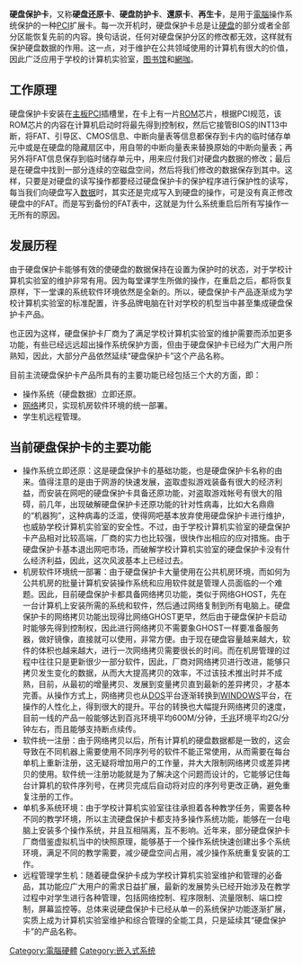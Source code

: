 {{unreferenced|time=2015-07-18T16:02:55+00:00}}
{{tone|time=2012-03-24T13:20:05+00:00}}
{{NoteTA|G1=IT}}

'''硬盘保护卡'''，又称'''硬盘还原卡'''、'''硬盘防护卡'''、'''還原卡'''、'''再生卡'''，是用于[[電腦|電腦]]操作系统保护的一种[[PCI|PCI]]扩展卡。每一次开机时，硬盘保护卡总是让[[硬盘|硬盘]]的部分或者全部分区能恢复先前的内容。换句话说，任何对硬盘保护分区的修改都无效，这样就有保护硬盘数据的作用。这一点，对于维护在公共领域使用的计算机有很大的价值，因此广泛应用于学校的计算机实验室，[[图书馆|图书馆]]和[[網咖|網咖]]。

== 工作原理 ==
硬盘保护卡安装在[[主板|主板]]PCI插槽里，在卡上有一片[[ROM|ROM]]芯片，根据PCI规范，该ROM芯片的内容在计算机启动时将最先得到控制权，然后它接管BIOS的INT13中断，将FAT、引导区、CMOS信息、中断向量表等信息都保存到卡内的临时储存单元中或是在硬盘的隐藏扇区中，用自带的中断向量表来替换原始的中断向量表；再另外将FAT信息保存到临时储存单元中，用来应付我们对硬盘内数据的修改；最后是在硬盘中找到一部分连续的空磁盘空间，然后将我们修改的数据保存到其中。这样，只要是对硬盘的读写操作都要经过硬盘保护卡的保护程序进行保护性的读写，每当我们向硬盘写入[[数据|数据]]时，其实还是完成写入到硬盘的操作，可是没有真正修改硬盘中的FAT。而是写到备份的FAT表中，这就是为什么系统重启后所有写操作一无所有的原因。

== 发展历程 ==
由于硬盘保护卡能够有效的使硬盘的数据保持在设置为保护时的状态，对于学校计算机实验室的维护非常有用。因为每堂课学生所做的操作，在重启之后，都将恢复原样，下一堂课的系统软件环境依然是全新的。所以，硬盘保护卡产品逐渐成为学校计算机实验室的标准配置，许多品牌电脑在针对学校的机型当中甚至集成硬盘保护卡产品。

也正因为这样，硬盘保护卡厂商为了满足学校计算机实验室的维护需要而添加更多功能，有些已经远远超出操作系统保护方面，但由于硬盘保护卡已经为广大用户所熟知，因此，大部分产品依然延续“硬盘保护卡”这个产品名称。

目前主流硬盘保护卡产品所具有的主要功能已经包括三个大的方面，即：
* 操作系统（硬盘数据）立即还原。
* [[网络|网络]]拷贝，实现机房软件环境的统一部署。
* 学生机远程管理。

== 当前硬盘保护卡的主要功能 ==
* 操作系统立即还原：这是硬盘保护卡的基础功能，也是硬盘保护卡名称的由来。值得注意的是由于网游的快速发展，盗取虚拟游戏装备有很大的经济利益，而安装在网吧的硬盘保护卡具备还原功能，对盗取游戏帐号有很大的阻碍，前几年，出现破解硬盘保护卡还原功能的针对性病毒，比如大名鼎鼎的“机器狗”，这种病毒的泛滥，使得网吧基本放弃使用硬盘保护卡进行维护，也威胁学校计算机实验室的安全性。不过，由于学校计算机实验室的硬盘保护卡产品相对比较高端，厂商的实力也比较强，很快作出相应的应对措施。由于硬盘保护卡基本退出网吧市场，而破解学校计算机实验室的硬盘保护卡没有什么经济利益，因此，这次风波基本上已经过去。
* 机房软件环境统一部署：由于硬盘保护卡大量使用在公共机房环境，而如何为公共机房的批量计算机安装操作系统和应用软件就是管理人员面临的一个难题。因此，目前硬盘保护卡都具备网络拷贝功能，类似于网络GHOST，先在一台计算机上安装所需的系统和软件，然后通过网络复制到所有电脑上。硬盘保护卡的网络拷贝功能出现得比网络GHOST更早，然后由于硬盘保护卡启动时能够先得到控制权，因此进行网络拷贝不需要象GHOST一样要准备服务器，做好镜像，直接就可以使用，非常方便。由于现在硬盘容量越来越大，软件的体积也越来越大，进行一次网络拷贝需要很长的时间。而在机房管理的过程中往往只是更新很少一部分软件，因此，厂商对网络拷贝进行改进，能够只拷贝发生变化的数据，从而大大提高拷贝的效率，不过该技术推出时并不成熟，目前，从最初的增量拷贝、发展到变量拷贝直到最新的差异拷贝，才基本完善。从操作方式上，网络拷贝也从[[DOS|DOS]]平台逐渐转换到[[Microsoft_Windows|WINDOWS]]平台，在操作的人性化上，得到很大的提升。平台的转换也大幅提升网络拷贝的速度，目前一线的产品一般能够达到百兆环境平均600M/分钟，[[千兆|千兆]]环境平均2G/分钟左右，而且能够支持断点续传。
* 软件统一注册：由于网络拷贝以后，所有计算机的硬盘数据都是一致的，这会导致在不同机器上需要使用不同序列号的软件不能正常使用，从而需要在每台单机上重新注册，这无疑将增加用户的工作量，并大大限制网络拷贝或差异拷贝的使用。软件统一注册功能就是为了解决这个问题而设计的，它能够记住每台计算机的软件序列号，在拷贝完成后自动将对应的序列号更改正确，避免重复注册的工作。
* 单机多系统环境：由于学校计算机实验室往往承担着各种教学任务，需要各种不同的教学环境，所以主流硬盘保护卡都支持多操作系统功能，能够在一台电脑上安装多个操作系统，并且互相隔离，互不影响。近年来，部分硬盘保护卡厂商借鉴虚拟机当中的快照原理，能够基于一个操作系统快速创建出多个系统环境，满足不同的教学需要，减少硬盘空间占用，减少操作系统重复安装的工作。
* 远程管理学生机：随着硬盘保护卡成为学校计算机实验室维护和管理的必备品，其功能应广大用户的需求日益扩展，最新的发展势头已经开始涉及在教学过程中对学生进行各种管理，包括网络控制、程序限制、流量限制、端口控制，屏幕监控等。总体来说硬盘保护卡已经从单一的系统保护功能逐渐扩展，实质上成为计算机实验室维护和综合管理的全能工具，只是延续其“硬盘保护卡”的产品名称。

[[Category:電腦硬體|Category:電腦硬體]]
[[Category:嵌入式系统|Category:嵌入式系统]]